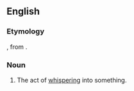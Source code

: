 ==English==

===Etymology===
{{der|en|la|insusurratio}}, from {{m|la|insusurrare||to whisper into}}.

===Noun===
{{en-noun|-}}

# {{lb|en|obsolete}} The act of [[whisper]]ing into something.
#: {{rfquotek|Johnson}}